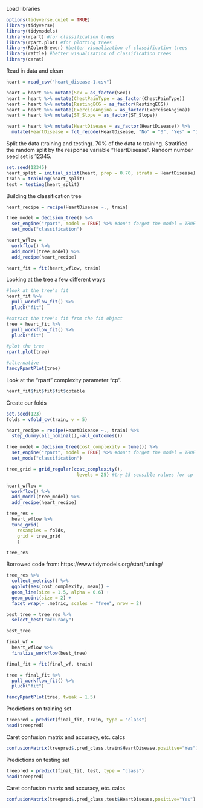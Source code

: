 Load libraries
```r
options(tidyverse.quiet = TRUE)
library(tidyverse)
library(tidymodels)
library(rpart) #for classification trees
library(rpart.plot) #for plotting trees
library(RColorBrewer) #better visualization of classification trees
library(rattle) #better visualization of classification trees
library(carat)
```

Read in data and clean
```r
heart = read_csv("heart_disease-1.csv")

heart = heart %>% mutate(Sex = as_factor(Sex))
heart = heart %>% mutate(ChestPainType = as_factor(ChestPainType))
heart = heart %>% mutate(RestingECG = as_factor(RestingECG))
heart = heart %>% mutate(ExerciseAngina = as_factor(ExerciseAngina))
heart = heart %>% mutate(ST_Slope = as_factor(ST_Slope))

heart = heart %>% mutate(HeartDisease = as_factor(HeartDisease)) %>% 
  mutate(HeartDisease = fct_recode(HeartDisease, "No" = "0", "Yes" = "1" )) 
```

Split the data (training and testing). 70% of the data to training. Stratified the random split by the response variable "HeartDisease". Random number seed set is 12345.
```r
set.seed(12345)
heart_split = initial_split(heart, prop = 0.70, strata = HeartDisease)
train = training(heart_split)
test = testing(heart_split)
```

Building the classification tree
```r
heart_recipe = recipe(HeartDisease ~., train)

tree_model = decision_tree() %>% 
  set_engine("rpart", model = TRUE) %>% #don't forget the model = TRUE flag
  set_mode("classification")

heart_wflow = 
  workflow() %>% 
  add_model(tree_model) %>% 
  add_recipe(heart_recipe)

heart_fit = fit(heart_wflow, train)
```

Looking at the tree a few different ways
```r
#look at the tree's fit
heart_fit %>%
  pull_workflow_fit() %>%
  pluck("fit")  
```
```r
#extract the tree's fit from the fit object
tree = heart_fit %>% 
  pull_workflow_fit() %>% 
  pluck("fit")

#plot the tree
rpart.plot(tree)
```
```r
#alternative
fancyRpartPlot(tree) 
```

Look at the "rpart" complexity parameter "cp".    
```r
heart_fit$fit$fit$fit$cptable
```

Create our folds  
```r
set.seed(123)
folds = vfold_cv(train, v = 5)
```

```r
heart_recipe = recipe(HeartDisease ~., train) %>%
  step_dummy(all_nominal(),-all_outcomes())

tree_model = decision_tree(cost_complexity = tune()) %>% 
  set_engine("rpart", model = TRUE) %>% #don't forget the model = TRUE flag
  set_mode("classification")

tree_grid = grid_regular(cost_complexity(),
                          levels = 25) #try 25 sensible values for cp

heart_wflow = 
  workflow() %>% 
  add_model(tree_model) %>% 
  add_recipe(heart_recipe)

tree_res = 
  heart_wflow %>% 
  tune_grid(
    resamples = folds,
    grid = tree_grid
    )

tree_res
```


Borrowed code from: https://www.tidymodels.org/start/tuning/
```r
tree_res %>%
  collect_metrics() %>%
  ggplot(aes(cost_complexity, mean)) +
  geom_line(size = 1.5, alpha = 0.6) +
  geom_point(size = 2) +
  facet_wrap(~ .metric, scales = "free", nrow = 2) 
```
```r
best_tree = tree_res %>%
  select_best("accuracy")

best_tree
```


```r
final_wf = 
  heart_wflow %>% 
  finalize_workflow(best_tree)
```

```r
final_fit = fit(final_wf, train)

tree = final_fit %>% 
  pull_workflow_fit() %>% 
  pluck("fit")

fancyRpartPlot(tree, tweak = 1.5) 

```


Predictions on training set  
```r
treepred = predict(final_fit, train, type = "class")
head(treepred)
```

Caret confusion matrix and accuracy, etc. calcs  
```r
confusionMatrix(treepred$.pred_class,train$HeartDisease,positive="Yes") #predictions first then actual
```


Predictions on testing set  
```r
treepred = predict(final_fit, test, type = "class")
head(treepred)
```

Caret confusion matrix and accuracy, etc. calcs  
```r
confusionMatrix(treepred$.pred_class,test$HeartDisease,positive="Yes") #predictions first then actual
```